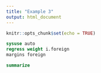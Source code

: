 ```yaml
---
title: "Example 3"
output: html_document
---
```


```r
knitr::opts_chunk$set(echo = TRUE)
```

```stata
sysuse auto
regress weight i.foreign
margins foreign
```

```stata
summarize
```